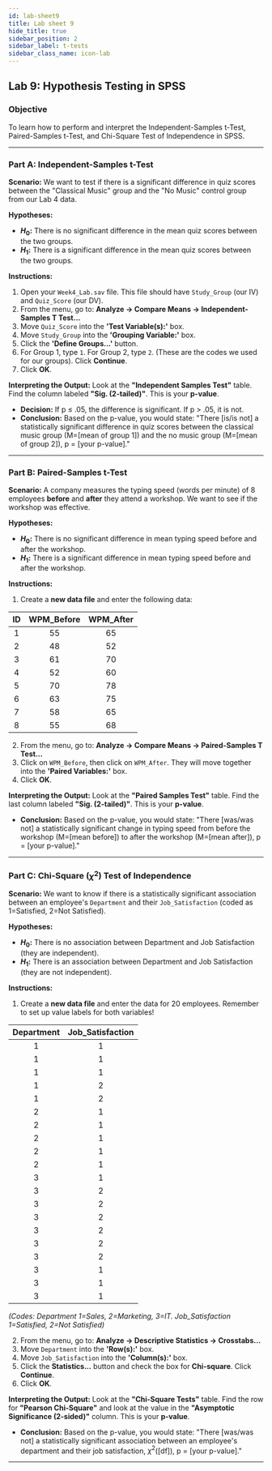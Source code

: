 ```yaml
---
id: lab-sheet9
title: Lab sheet 9
hide_title: true
sidebar_position: 2
sidebar_label: t-tests
sidebar_class_name: icon-lab
---
```


<ModuleBanner />


## Lab 9: Hypothesis Testing in SPSS

### Objective
To learn how to perform and interpret the Independent-Samples t-Test, Paired-Samples t-Test, and Chi-Square Test of Independence in SPSS.

---
### **Part A: Independent-Samples t-Test**

**Scenario:** We want to test if there is a significant difference in quiz scores between the "Classical Music" group and the "No Music" control group from our Lab 4 data.

**Hypotheses:**
* **$H_0$:** There is no significant difference in the mean quiz scores between the two groups.
* **$H_1$:** There is a significant difference in the mean quiz scores between the two groups.

**Instructions:**

1.  Open your `Week4_Lab.sav` file. This file should have `Study_Group` (our IV) and `Quiz_Score` (our DV).
2.  From the menu, go to: **Analyze -> Compare Means -> Independent-Samples T Test...**
3.  Move `Quiz_Score` into the **'Test Variable(s):'** box.
4.  Move `Study_Group` into the **'Grouping Variable:'** box.
5.  Click the **'Define Groups...'** button.
6.  For Group 1, type `1`. For Group 2, type `2`. (These are the codes we used for our groups). Click **Continue**.
7.  Click **OK**.

**Interpreting the Output:**
Look at the **"Independent Samples Test"** table. Find the column labeled **"Sig. (2-tailed)"**. This is your **p-value**.
* **Decision:** If p ≤ .05, the difference is significant. If p > .05, it is not.
* **Conclusion:** Based on the p-value, you would state: "There [is/is not] a statistically significant difference in quiz scores between the classical music group (M=[mean of group 1]) and the no music group (M=[mean of group 2]), p = [your p-value]."

---
### **Part B: Paired-Samples t-Test**

**Scenario:** A company measures the typing speed (words per minute) of 8 employees **before** and **after** they attend a workshop. We want to see if the workshop was effective.

**Hypotheses:**
* **$H_0$:** There is no significant difference in mean typing speed before and after the workshop.
* **$H_1$:** There is a significant difference in mean typing speed before and after the workshop.

**Instructions:**

1.  Create a **new data file** and enter the following data:

| ID | WPM_Before | WPM_After |
|:---:|:---:|:---:|
| 1 | 55 | 65 |
| 2 | 48 | 52 |
| 3 | 61 | 70 |
| 4 | 52 | 60 |
| 5 | 70 | 78 |
| 6 | 63 | 75 |
| 7 | 58 | 65 |
| 8 | 55 | 68 |

2.  From the menu, go to: **Analyze -> Compare Means -> Paired-Samples T Test...**
3.  Click on `WPM_Before`, then click on `WPM_After`. They will move together into the **'Paired Variables:'** box.
4.  Click **OK**.

**Interpreting the Output:**
Look at the **"Paired Samples Test"** table. Find the last column labeled **"Sig. (2-tailed)"**. This is your **p-value**.
* **Conclusion:** Based on the p-value, you would state: "There [was/was not] a statistically significant change in typing speed from before the workshop (M=[mean before]) to after the workshop (M=[mean after]), p = [your p-value]."

---
### **Part C: Chi-Square ($\chi^2$) Test of Independence**

**Scenario:** We want to know if there is a statistically significant association between an employee's `Department` and their `Job_Satisfaction` (coded as 1=Satisfied, 2=Not Satisfied).

**Hypotheses:**
* **$H_0$:** There is no association between Department and Job Satisfaction (they are independent).
* **$H_1$:** There is an association between Department and Job Satisfaction (they are not independent).

**Instructions:**

1.  Create a **new data file** and enter the data for 20 employees. Remember to set up value labels for both variables!

| Department | Job_Satisfaction |
|:---:|:---:|
| 1 | 1 |
| 1 | 1 |
| 1 | 1 |
| 1 | 2 |
| 1 | 2 |
| 2 | 1 |
| 2 | 1 |
| 2 | 1 |
| 2 | 1 |
| 2 | 1 |
| 3 | 1 |
| 3 | 2 |
| 3 | 2 |
| 3 | 2 |
| 3 | 2 |
| 3 | 2 |
| 3 | 2 |
| 3 | 1 |
| 3 | 1 |
| 3 | 1 |
*(Codes: Department 1=Sales, 2=Marketing, 3=IT. Job_Satisfaction 1=Satisfied, 2=Not Satisfied)*

2.  From the menu, go to: **Analyze -> Descriptive Statistics -> Crosstabs...**
3.  Move `Department` into the **'Row(s):'** box.
4.  Move `Job_Satisfaction` into the **'Column(s):'** box.
5.  Click the **Statistics...** button and check the box for **Chi-square**. Click **Continue**.
6.  Click **OK**.

**Interpreting the Output:**
Look at the **"Chi-Square Tests"** table. Find the row for **"Pearson Chi-Square"** and look at the value in the **"Asymptotic Significance (2-sided)"** column. This is your **p-value**.
* **Conclusion:** Based on the p-value, you would state: "There [was/was not] a statistically significant association between an employee's department and their job satisfaction, $\chi^2$([df]), p = [your p-value]."

---

